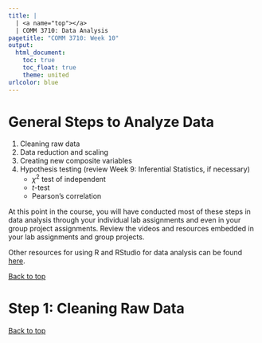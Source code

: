 ```yaml
---
title: |
  | <a name="top"></a>
  | COMM 3710: Data Analysis
pagetitle: "COMM 3710: Week 10"
output:
  html_document:
    toc: true
    toc_float: true
    theme: united
urlcolor: blue
---
```


# General Steps to Analyze Data
1. Cleaning raw data
2. Data reduction and scaling
3. Creating new composite variables
4. Hypothesis testing (review Week 9: Inferential Statistics, if necessary)
   - $\chi^2$ test of independent
   - $t$-test
   - Pearson's correlation

At this point in the course, you will have conducted most of these steps in data analysis through your individual lab assignments and even in your group project assignments. Review the videos and resources embedded in your lab assignments and group projects.

Other resources for using R and RStudio for data analysis can be found [here](https://rpubs.com/yesun/Comm3710_helpwithR).

<a href="#top">Back to top</a>

# Step 1: Cleaning Raw Data


<a href="#top">Back to top</a>